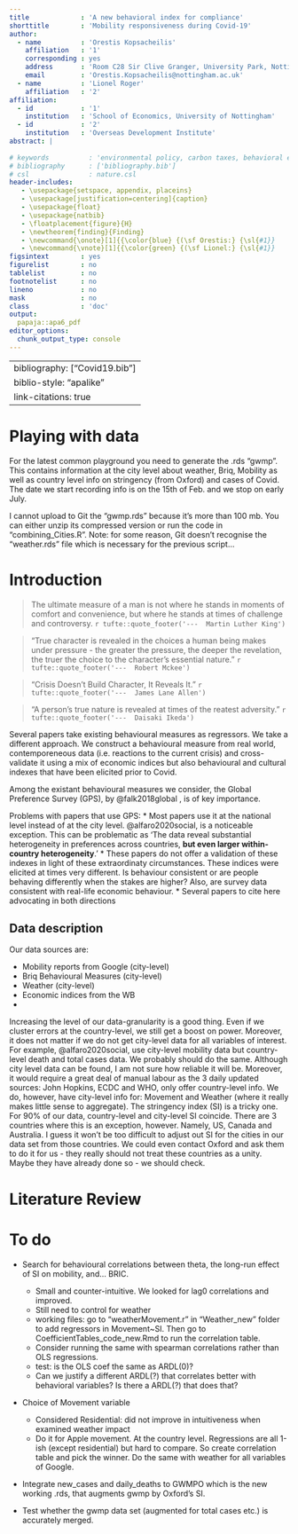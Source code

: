 ```yaml
---
title             : 'A new behavioral index for compliance'
shorttitle        : 'Mobility responsiveness during Covid-19'
author: 
  - name          : 'Orestis Kopsacheilis'
    affiliation   : '1'
    corresponding : yes
    address       : 'Room C28 Sir Clive Granger, University Park, Nottingham, NG7 2RD, UK'
    email         : 'Orestis.Kopsacheilis@nottingham.ac.uk'
  - name          : 'Lionel Roger'
    affiliation   : '2'
affiliation:
  - id            : '1'
    institution   : 'School of Economics, University of Nottingham'
  - id            : '2'
    institution   : 'Overseas Development Institute'
abstract: |
  
# keywords          : 'environmental policy, carbon taxes, behavioral economics, nudges'
# bibliography      : ['bibliography.bib']
# csl               : nature.csl
header-includes:
   - \usepackage{setspace, appendix, placeins}
   - \usepackage[justification=centering]{caption}
   - \usepackage{float}
   - \usepackage{natbib}
   - \floatplacement{figure}{H} 
   - \newtheorem{finding}{Finding}
   - \newcommand{\onote}[1]{{\color{blue} {(\sf Orestis:} {\sl{#1}}     {\sf )}}}
   - \newcommand{\vnote}[1]{{\color{green} {(\sf Lionel:} {\sl{#1}}     {\sf )}}}
figsintext        : yes
figurelist        : no
tablelist         : no
footnotelist      : no
lineno            : no
mask              : no
class             : 'doc'
output:
  papaja::apa6_pdf
editor_options: 
  chunk_output_type: console
---
```



---
bibliography: ["Covid19.bib"]
biblio-style: "apalike"
link-citations: true
---

# Playing with data

For the latest common playground you need to generate the .rds "gwmp". 
This contains information at the city level about weather, Briq, Mobility as well as country level info on stringency (from Oxford) and cases of Covid. The date we start recording info is on the 15th of Feb. and we stop on early July. 

I cannot upload to Git the "gwmp.rds" because it's more than 100 mb. 
You can either unzip its compressed version or run the code in "combining_Cities.R". 
Note: for some reason, Git doesn't recognise the "weather.rds" file which is necessary for the previous script...


# Introduction


\onote{One possible motivation is to frame this paper as an introduction of a new behavioural measure, let's call it 'compliance' for the moment. Unlike other behavioural measures, like Briq, this is derived from actual behaviour. We treat Covid-19 as an exogenous shock that allows us to track real-world behaviour, namely, responsiveness to Policy (but also, to each country's respective urgency).
We use this index to cross-validate other behavioural measures such as Briq and ROL.
The high-stakes (life or death) of the situation and the attention it has received world-wide make this index all the more meaningful. Therefore, I am thinking to open the intro with a famous quote, carrying the message that the true character (i.e. real behaviour/ preferences) come out clearest at times of adversity. Here are some candidate quotes: }

> The ultimate measure of a man is not where he stands in moments of comfort and convenience, but where he stands at times of challenge and controversy.
`r tufte::quote_footer('---  Martin Luther King')`


> "True character is revealed in the choices a human being makes under pressure - the greater the pressure, the deeper the revelation, the truer the choice to the character's essential nature.”
`r tufte::quote_footer('---  Robert Mckee')`


> "Crisis Doesn't Build Character, It Reveals It."
`r tufte::quote_footer('---  James Lane Allen')`

> "A person's true nature is revealed at times of the reatest adversity."
`r tufte::quote_footer('---  Daisaki Ikeda')`


Several papers take existing behavioural measures as regressors. 
We take a different approach. 
We construct a behavioural measure from real world, contemporeneous data (i.e. reactions to the current crisis) and cross-validate it using a mix of economic indices but also behavioural and cultural indexes that have been elicited prior to Covid. 

Among the existant behavioural measures we consider, the Global Preference Survey (GPS), by @falk2018global , is of key importance. 

Problems with papers that use GPS: 
* Most papers use it at the national level instead of at the city level. @alfaro2020social, is a noticeable exception. This can be problematic as 'The data reveal substantial heterogeneity in preferences across countries, **but even larger within-country heterogeneity**.'
* These papers do not offer a validation of these indexes in light of these extraordinaty circumstances. These indices were elicited at times very different. Is behaviour consistent or are people behaving differently when the stakes are higher? Also, are survey data consistent with real-life economic behaviour. 
    * Several papers to cite here advocating in both directions









## Data description

Our data sources are:

* Mobility reports from Google (city-level)
* Briq Behavioural Measures (city-level)
* Weather (city-level)
* Economic indices from the WB
* 


Increasing the level of our data-granularity is a good thing. 
Even if we cluster errors at the country-level, we still get a boost on power. 
Moreover, it does not matter if we do not get city-level data for all variables of interest. 
For example, @alfaro2020social, use city-level mobility data but country-level death and total cases data. 
We probably should do the same. 
Although city level data can be found, I am not sure how reliable it will be. 
Moreover, it would require a great deal of manual labour as the 3 daily updated sources: John Hopkins, ECDC and WHO, only offer country-level info. 
We do, however, have city-level info for: Movement and Weather (where it really makes little sense to aggregate). 
The stringency index (SI) is a tricky one. 
For 90% of our data, country-level and city-level SI coincide. 
There are 3 countries where this is an exception, however. Namely, US, Canada and Australia. 
I guess it won't be too difficult to adjust out SI for the cities in our data set from those countries. 
We could even contact Oxford and ask them to do it for us - they really should not treat these countries as a unity. Maybe they have already done so - we should check.  



# Literature Review



# To do

* Search for behavioural correlations between theta, the long-run effect of SI on mobility, and... BRIC. 
    * Small and counter-intuitive. We looked for lag0 correlations and improved. 
    * Still need to control for weather
    * working files: go to "weatherMovement.r" in "Weather_new" folder to add regressors in Movement~SI. Then go to CoefficientTables_code_new.Rmd to run the correlation table. 
    * Consider running the same with spearman correlations rather than OLS regressions. 
    * test: is the OLS coef the same as ARDL(0)? 
    * Can we justify a different ARDL(?) that correlates better with behavioral variables? Is there a ARDL(?) that does that?
    
* Choice of Movement variable
  * Considered Residential: did not improve in intuitiveness when examined weather impact
  * Do it for Apple movement. At the country level. Regressions are all 1-ish (except residential) but hard to compare. So create correlation table and pick the winner. Do the same with weather for all variables of Google.    
    
    
* Integrate new_cases and daily_deaths to GWMPO which is the new working .rds, that augments gwmp by Oxford's SI. 

* Test whether the gwmp data set (augmented for total cases etc.) is accurately merged. 





